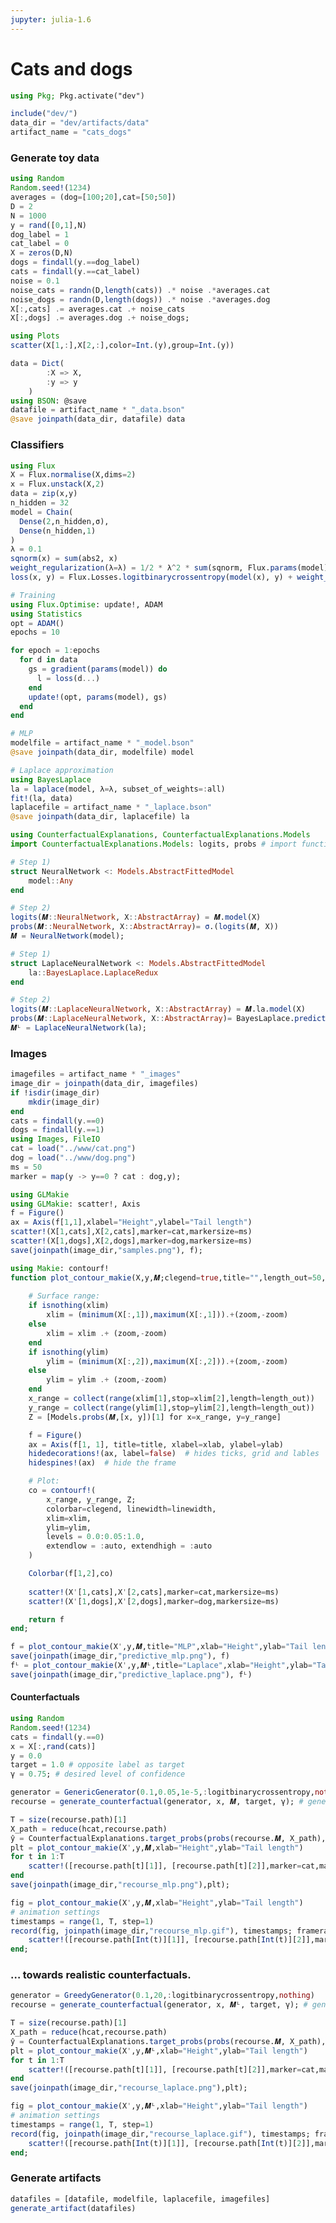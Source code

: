 ```yaml
---
jupyter: julia-1.6
---
```


# Cats and dogs

```julia
using Pkg; Pkg.activate("dev")
```

```julia
include("dev/")
data_dir = "dev/artifacts/data"
artifact_name = "cats_dogs"
```

### Generate toy data

```julia
using Random
Random.seed!(1234)
averages = (dog=[100;20],cat=[50;50])
D = 2
N = 1000
y = rand([0,1],N)
dog_label = 1
cat_label = 0
X = zeros(D,N)
dogs = findall(y.==dog_label)
cats = findall(y.==cat_label)
noise = 0.1
noise_cats = randn(D,length(cats)) .* noise .*averages.cat 
noise_dogs = randn(D,length(dogs)) .* noise .*averages.dog 
X[:,cats] .= averages.cat .+ noise_cats
X[:,dogs] .= averages.dog .+ noise_dogs;
```

```julia
using Plots
scatter(X[1,:],X[2,:],color=Int.(y),group=Int.(y))
```

```julia
data = Dict(
        :X => X,
        :y => y
    )
using BSON: @save
datafile = artifact_name * "_data.bson"
@save joinpath(data_dir, datafile) data
```

### Classifiers

```julia
using Flux
X = Flux.normalise(X,dims=2)
x = Flux.unstack(X,2)
data = zip(x,y)
n_hidden = 32
model = Chain(
  Dense(2,n_hidden,σ),
  Dense(n_hidden,1)
)
λ = 0.1
sqnorm(x) = sum(abs2, x)
weight_regularization(λ=λ) = 1/2 * λ^2 * sum(sqnorm, Flux.params(model))
loss(x, y) = Flux.Losses.logitbinarycrossentropy(model(x), y) + weight_regularization()

# Training
using Flux.Optimise: update!, ADAM
using Statistics
opt = ADAM()
epochs = 10

for epoch = 1:epochs
  for d in data
    gs = gradient(params(model)) do
      l = loss(d...)
    end
    update!(opt, params(model), gs)
  end
end

# MLP
modelfile = artifact_name * "_model.bson"
@save joinpath(data_dir, modelfile) model

# Laplace approximation
using BayesLaplace
la = laplace(model, λ=λ, subset_of_weights=:all)
fit!(la, data)
laplacefile = artifact_name * "_laplace.bson"
@save joinpath(data_dir, laplacefile) la
```

```julia
using CounterfactualExplanations, CounterfactualExplanations.Models
import CounterfactualExplanations.Models: logits, probs # import functions in order to extend

# Step 1)
struct NeuralNetwork <: Models.AbstractFittedModel
    model::Any
end

# Step 2)
logits(𝑴::NeuralNetwork, X::AbstractArray) = 𝑴.model(X)
probs(𝑴::NeuralNetwork, X::AbstractArray)= σ.(logits(𝑴, X))
𝑴 = NeuralNetwork(model);
```

```julia
# Step 1)
struct LaplaceNeuralNetwork <: Models.AbstractFittedModel
    la::BayesLaplace.LaplaceRedux
end

# Step 2)
logits(𝑴::LaplaceNeuralNetwork, X::AbstractArray) = 𝑴.la.model(X)
probs(𝑴::LaplaceNeuralNetwork, X::AbstractArray)= BayesLaplace.predict(𝑴.la, X)
𝑴ᴸ = LaplaceNeuralNetwork(la);
```

### Images

```julia
imagefiles = artifact_name * "_images"
image_dir = joinpath(data_dir, imagefiles)
if !isdir(image_dir)
    mkdir(image_dir)
end
cats = findall(y.==0)
dogs = findall(y.==1)
using Images, FileIO
cat = load("../www/cat.png")
dog = load("../www/dog.png")
ms = 50
marker = map(y -> y==0 ? cat : dog,y);
```

```julia
using GLMakie
using GLMakie: scatter!, Axis
f = Figure()
ax = Axis(f[1,1],xlabel="Height",ylabel="Tail length")
scatter!(X[1,cats],X[2,cats],marker=cat,markersize=ms)
scatter!(X[1,dogs],X[2,dogs],marker=dog,markersize=ms)
save(joinpath(image_dir,"samples.png"), f);
```

```julia
using Makie: contourf!
function plot_contour_makie(X,y,𝑴;clegend=true,title="",length_out=50,zoom=-0.1,xlim=nothing,ylim=nothing,linewidth=0.1,xlab="",ylab="")
    
    # Surface range:
    if isnothing(xlim)
        xlim = (minimum(X[:,1]),maximum(X[:,1])).+(zoom,-zoom)
    else
        xlim = xlim .+ (zoom,-zoom)
    end
    if isnothing(ylim)
        ylim = (minimum(X[:,2]),maximum(X[:,2])).+(zoom,-zoom)
    else
        ylim = ylim .+ (zoom,-zoom)
    end
    x_range = collect(range(xlim[1],stop=xlim[2],length=length_out))
    y_range = collect(range(ylim[1],stop=ylim[2],length=length_out))
    Z = [Models.probs(𝑴,[x, y])[1] for x=x_range, y=y_range]

    f = Figure()
    ax = Axis(f[1, 1], title=title, xlabel=xlab, ylabel=ylab)
    hidedecorations!(ax, label=false)  # hides ticks, grid and lables
    hidespines!(ax)  # hide the frame

    # Plot:
    co = contourf!(
        x_range, y_range, Z; 
        colorbar=clegend, linewidth=linewidth,
        xlim=xlim,
        ylim=ylim,
        levels = 0.0:0.05:1.0,
        extendlow = :auto, extendhigh = :auto
    )

    Colorbar(f[1,2],co)
    
    scatter!(X'[1,cats],X'[2,cats],marker=cat,markersize=ms)
    scatter!(X'[1,dogs],X'[2,dogs],marker=dog,markersize=ms)

    return f
end;
```

```julia
f = plot_contour_makie(X',y,𝑴,title="MLP",xlab="Height",ylab="Tail length")
save(joinpath(image_dir,"predictive_mlp.png"), f)
fᴸ = plot_contour_makie(X',y,𝑴ᴸ,title="Laplace",xlab="Height",ylab="Tail length")
save(joinpath(image_dir,"predictive_laplace.png"), fᴸ)
```

#### Counterfactuals

```julia
using Random
Random.seed!(1234)
cats = findall(y.==0)
x = X[:,rand(cats)]
y = 0.0
target = 1.0 # opposite label as target
γ = 0.75; # desired level of confidence
```

```julia
generator = GenericGenerator(0.1,0.05,1e-5,:logitbinarycrossentropy,nothing)
recourse = generate_counterfactual(generator, x, 𝑴, target, γ); # generate recourse
```

```julia
T = size(recourse.path)[1]
X_path = reduce(hcat,recourse.path)
ŷ = CounterfactualExplanations.target_probs(probs(recourse.𝑴, X_path),target)
plt = plot_contour_makie(X',y,𝑴,xlab="Height",ylab="Tail length")
for t in 1:T
    scatter!([recourse.path[t][1]], [recourse.path[t][2]],marker=cat,markersize=ms)    
end
save(joinpath(image_dir,"recourse_mlp.png"),plt);
```

```julia
fig = plot_contour_makie(X',y,𝑴,xlab="Height",ylab="Tail length")
# animation settings
timestamps = range(1, T, step=1)
record(fig, joinpath(image_dir,"recourse_mlp.gif"), timestamps; framerate = 10) do t
    scatter!([recourse.path[Int(t)][1]], [recourse.path[Int(t)][2]],marker=cat,markersize=ms)
end;
```

### ... towards realistic counterfactuals.

```julia
generator = GreedyGenerator(0.1,20,:logitbinarycrossentropy,nothing)
recourse = generate_counterfactual(generator, x, 𝑴ᴸ, target, γ); # generate recourse
```

```julia
T = size(recourse.path)[1]
X_path = reduce(hcat,recourse.path)
ŷ = CounterfactualExplanations.target_probs(probs(recourse.𝑴, X_path),target)
plt = plot_contour_makie(X',y,𝑴ᴸ,xlab="Height",ylab="Tail length")
for t in 1:T
    scatter!([recourse.path[t][1]], [recourse.path[t][2]],marker=cat,markersize=ms)    
end
save(joinpath(image_dir,"recourse_laplace.png"),plt);
```

```julia
fig = plot_contour_makie(X',y,𝑴ᴸ,xlab="Height",ylab="Tail length")
# animation settings
timestamps = range(1, T, step=1)
record(fig, joinpath(image_dir,"recourse_laplace.gif"), timestamps; framerate = 10) do t
    scatter!([recourse.path[Int(t)][1]], [recourse.path[Int(t)][2]],marker=cat,markersize=ms)
end;
```

### Generate artifacts

```julia
datafiles = [datafile, modelfile, laplacefile, imagefiles]
generate_artifact(datafiles)
```

